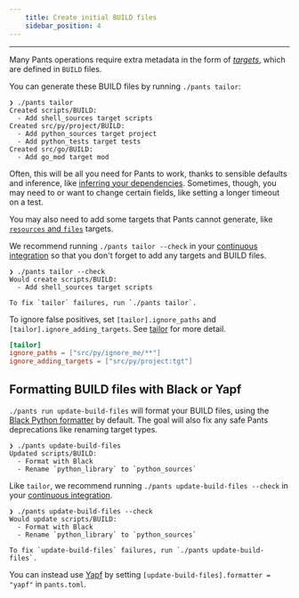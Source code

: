 ```yaml
---
    title: Create initial BUILD files
    sidebar_position: 4
---
```


---

Many Pants operations require extra metadata in the form of [_targets_](../using-pants/key-concepts/targets-and-build-files.mdx), which are defined in `BUILD` files.

You can generate these BUILD files by running `./pants tailor`:

```
❯ ./pants tailor
Created scripts/BUILD:
  - Add shell_sources target scripts
Created src/py/project/BUILD:
  - Add python_sources target project
  - Add python_tests target tests
Created src/go/BUILD:
  - Add go_mod target mod
```

Often, this will be all you need for Pants to work, thanks to sensible defaults and inference, like [inferring your dependencies](../using-pants/key-concepts/targets-and-build-files.mdx). Sometimes, though, you may need to or want to change certain fields, like setting a longer timeout on a test.

You may also need to add some targets that Pants cannot generate, like [`resources` and `files`](../using-pants/assets-and-archives.mdx) targets.

We recommend running `./pants tailor --check` in your [continuous integration](../using-pants/using-pants-in-ci.mdx) so that you don't forget to add any targets and BUILD files.

```
❯ ./pants tailor --check
Would create scripts/BUILD:
  - Add shell_sources target scripts

To fix `tailor` failures, run `./pants tailor`.
```

To ignore false positives, set `[tailor].ignore_paths` and `[tailor].ignore_adding_targets`. See [tailor](../../reference/goals/tailor.mdx) for more detail.

```toml title="pants.toml"
[tailor]
ignore_paths = ["src/py/ignore_me/**"]
ignore_adding_targets = ["src/py/project:tgt"]
```

## Formatting BUILD files with Black or Yapf

`./pants run update-build-files` will format your BUILD files, using the [Black Python formatter](https://black.readthedocs.io/en/stable/) by default. The goal will also fix any safe Pants deprecations like renaming target types.

```
❯ ./pants update-build-files
Updated scripts/BUILD:
  - Format with Black
  - Rename `python_library` to `python_sources`
```

Like `tailor`, we recommend running `./pants update-build-files --check` in your [continuous integration](../using-pants/using-pants-in-ci.mdx).

```
❯ ./pants update-build-files --check
Would update scripts/BUILD:
  - Format with Black
  - Rename `python_library` to `python_sources`

To fix `update-build-files` failures, run `./pants update-build-files`.
```

You can instead use [Yapf](https://pypi.org/project/yapf/) by setting `[update-build-files].formatter = "yapf"` in `pants.toml`.
